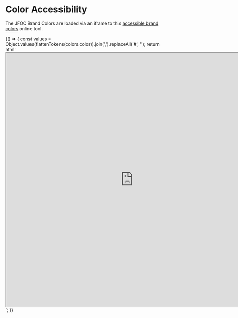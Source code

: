 
<!-- Utility Functions -->


<!-- Style Library Tokens -->


<Meta title="Protons/ColorAccessibility" />

# Color Accessibility

The JFOC Brand Colors are loaded via an iframe to this [accessible brand colors](https://abc.useallfive.com) online tool.

<Story name="Accessible Brand Colors">
  {() => {
    const values = Object.values(flattenTokens(colors.color)).join(',').replaceAll('#', '');
    return html`<iframe title="Accessible Brand Colors" width="800" height="800" src="https://abc.useallfive.com/?colors[]=${values}"></iframe>`;
  }}
</Story>
